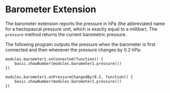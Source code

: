 # Barometer Extension

The barometer extension reports the pressure in hPa 
(the abbreviated name for a hectopascal pressure unit,
which is exactly equal to a millibar).
The `pressure` method returns the current barometric pressure.

The following program outputs the pressure when the barometer
is first connected and then whenever the pressure changes by 0.2 hPa:

```blocks
modules.barometer1.onConnected(function() {
    basic.showNumber(modules.barometer1.pressure())
})

modules.barometer1.onPressureChangedBy(0.2, function() {
    basic.showNumber(modules.barometer1.pressure())
})
```
